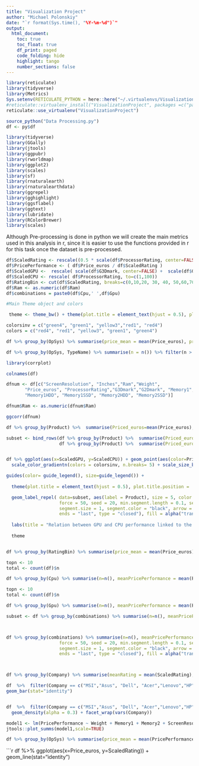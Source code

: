 ```yaml
---
title: "Visualization Project"
author: "Michael Polonskiy"
date: "`r format(Sys.time(), "%Y-%m-%d")`"  
output: 
  html_document:
    toc: true
    toc_float: true
    df_print: paged
    code_folding: hide  
    highlight: tango
    number_sections: false
---
```


```r

library(reticulate)
library(tidyverse)
library(Metrics)
Sys.setenv(RETICULATE_PYTHON = here::here("~/.virtualenvs/VisualizationProject/Scripts/python.exe"))
#reticulate::virtualenv_install("VisualizationProject", packages =c("pandas","numpy"))
reticulate::use_virtualenv("VisualizationProject")
```



```r
source_python("Data Processing.py")
df <- py$df

```


```r
library(tidyverse)
library(GGally)
library(jtools)
library(ggpubr)
library(rworldmap)
library(ggplot2)
library(scales)
library(sf)
library(rnaturalearth)
library(rnaturalearthdata)
library(ggrepel)
library(gghighlight)
library(ggsflabel)
library(ggtext)
library(lubridate)
library(RColorBrewer)
library(scales)
```


Although Pre-processing is done in python we will create the main metrics used in this analysis in r, since it is easier to use the functions provided in r for this task once the dataset is pre-processed.

```r
df$ScaledRating <- rescale((0.5 * scale(df$ProcessorRating, center=FALSE) + 0.25 * scale(df$G2Dmark, center=FALSE) + 0.25 * scale(df$G3Dmark, center=FALSE)), to=c(1,100))
df$PricePerformance <- ( df$Price_euros / df$ScaledRating ) 
df$ScaledGPU <-  rescale( scale(df$G3Dmark, center=FALSE) +  scale(df$G2Dmark, center=FALSE), to=c(1,100))
df$ScaledCPU <- rescale( df$ProcessorRating, to=c(1,100))
df$RatingBin <- cut(df$ScaledRating, breaks=c(0,10,20, 30, 40, 50,60,70,80,90,100), labels=FALSE)
df$Ram <- as.numeric(df$Ram)
df$combinations = paste0(df$Cpu,' ',df$Gpu)


```



```r
#Main Theme object and colors

 theme <- theme_bw() + theme(plot.title = element_text(hjust = 0.5), plot.title.position = 'panel', text = element_text(size = 13, color="black"), axis.text.x = element_text(size = 13, color="black"),  axis.text.y = element_text(size = 13, color="black"),  axis.title.y = element_text(size = 14, color="black"),  axis.title.x = element_text(size = 14, color="black"), legend.title=element_text(size = 14, color="black"), legend.text=element_text(size = 13, color="black")) 

colorsinv = c("green4", "green1", "yellow3","red1", "red4")
colors = c("red4", "red1", "yellow3", "green1", "green4")

```


```r
df %>% group_by(OpSys) %>% summarise(price_mean = mean(Price_euros), price_sd=sd(Price_euros)) %>%  ggplot(aes(x=reorder(OpSys,-price_mean), y=price_mean)) + geom_bar(stat="identity") +   geom_errorbar(aes(ymin=price_mean-price_sd, ymax=price_mean+price_sd)) + coord_flip()

```


```r
df %>% group_by(OpSys, TypeName) %>% summarise(n = n()) %>% filter(n > 10) %>%  ggplot(aes(x=OpSys, y=n, color=TypeName, fill=TypeName)) + geom_bar(stat="identity", position="fill") + coord_flip()
```


```r

library(corrplot)

colnames(df)

dfnum <- df[c("ScreenResolution", "Inches","Ram","Weight",
       "Price_euros", "ProcessorRating","G3Dmark","G2Dmark", "Memory1", "Memory2",
       "Memory1HDD", "Memory1SSD", "Memory2HDD", "Memory2SSD")]

dfnum$Ram <- as.numeric(dfnum$Ram)

ggcorr(dfnum)
```


```r
df %>% group_by(Product) %>%  summarise(Priced_euros=mean(Price_euros), Scaled_GPU = mean(ScaledGPU)) %>% arrange(Priced_euros) %>% slice(81:85)
```




```r
subset <- bind_rows(df %>% group_by(Product) %>%  summarise(Priced_euros=mean(Price_euros),ScaledGPU=mean(ScaledGPU), ScaledCPU=mean(ScaledCPU)) %>% arrange(-Priced_euros) %>% head(5), 
                    df %>% group_by(Product) %>%  summarise(Priced_euros=mean(Price_euros),ScaledGPU=mean(ScaledGPU), ScaledCPU=mean(ScaledCPU)) %>% arrange(Priced_euros) %>% slice(81:85))


df %>% ggplot(aes(x=ScaledGPU, y=ScaledCPU)) + geom_point(aes(color=Price_euros, size=Price_euros)) + geom_smooth() +
  scale_color_gradientn(colors = colorsinv, n.breaks= 5) + scale_size_binned(n.breaks= 5) + scale_size(trans = "reverse") +

guides(color= guide_legend(), size=guide_legend()) +
  
  theme(plot.title = element_text(hjust = 0.5), plot.title.position = 'panel') +

  geom_label_repel( data=subset, aes(label = Product), size = 5, color = alpha("black", 0.8),
                    force = 50, seed = 20, min.segment.length = 0.1, segment.curvature = -0.4, 
                    segment.size = 1, segment.color = "black", arrow = arrow(length = unit(0.015, "npc"),
                    ends = "last", type = "closed"), fill = alpha("transparent", .3), max.overlaps = 10)  +  
 
  labs(title = "Relation between GPU and CPU performance linked to the laptop price", color="Price", size="Price", x="GPU Score", y="CPU Score") +
  
  theme



```

```r

df %>% group_by(RatingBin) %>% summarise(price_mean = mean(Price_euros), price_sd=sd(Price_euros), n=n()) %>% filter(n > 10) %>%  ggplot(aes(x=RatingBin, y=price_mean)) + geom_bar(stat="identity") +   geom_errorbar(aes(ymin=price_mean-price_sd, ymax=price_mean+price_sd)) + geom_smooth(smoothing=FALSE)

```
```r
topn <- 10
total <- count(df)$n

df %>% group_by(Cpu) %>% summarise(n=n(), meanPricePerformance = mean(PricePerformance)) %>% arrange(desc(n)) %>% group_by(Cpu = factor(c(Cpu[1:topn ], rep("Other", n() - topn)), levels=c("Other",Cpu[topn:1]))) %>% group_by(Cpu) %>% summarise(n=sum(n) , meanPricePerformance = mean(meanPricePerformance), percentage=n/total * 100)  %>% arrange(desc(n)) %>% ggplot(aes(x=Cpu, y=percentage, fill=meanPricePerformance)) + geom_bar(stat="identity") + coord_flip() +  scale_fill_gradientn(colors = c("green4", "green1", "yellow3","red1", "red4"), n.breaks= 5) + geom_label(aes(label=round(percentage,2)))

```

```r
topn <- 10
total <- count(df)$n

df %>% group_by(Gpu) %>% summarise(n=n(), meanPricePerformance = mean(PricePerformance)) %>% arrange(desc(n)) %>% group_by(Gpu = factor(c(Gpu[1:topn ], rep("Other", n() - topn)), levels=c("Other",Gpu[topn:1]))) %>% group_by(Gpu) %>% summarise(n=sum(n) , meanPricePerformance = mean(meanPricePerformance), percentage=n/total * 100)  %>% arrange(desc(n)) %>% ggplot(aes(x=Gpu, y=percentage, fill=meanPricePerformance)) + geom_bar(stat="identity") + coord_flip() +  scale_fill_gradientn(colors = c("green4", "green1", "yellow3","red1", "red4"), n.breaks= 5) + geom_label(aes(label=round(percentage,2)))


```


```r
subset <- df %>% group_by(combinations) %>% summarise(n=n(), meanPricePerformance = mean(PricePerformance)) %>% arrange(desc(n)) %>% group_by(combinations = factor(c(combinations[1:topn ], rep("Other", n() - topn)), levels=c("Other",combinations[topn:1]))) %>% group_by(combinations) %>% summarise(n=sum(n) , meanPricePerformance = mean(meanPricePerformance), percentage=n/total * 100)  %>% arrange(desc(n)) %>% top_n(5)



df %>% group_by(combinations) %>% summarise(n=n(), meanPricePerformance = mean(PricePerformance)) %>% arrange(desc(n)) %>% group_by(combinations = factor(c(combinations[1:topn ], rep("Other", n() - topn)), levels=c("Other",combinations[topn:1]))) %>% group_by(combinations) %>% summarise(n=sum(n) , meanPricePerformance = mean(meanPricePerformance), percentage=n/total * 100)  %>% arrange(desc(n)) %>% ggplot(aes(x=combinations, y=percentage, fill=meanPricePerformance)) + geom_bar(stat="identity") + coord_flip() +  scale_fill_gradientn(colors = c("green4", "green1", "yellow3","red1", "red4"), n.breaks= 5) + geom_label_repel(data=subset, aes(label=combinations), size = 5, color = alpha("black", 0.8),
                    force = 50, seed = 20, min.segment.length = 0.1, segment.curvature = -0.4, 
                    segment.size = 1, segment.color = "black", arrow = arrow(length = unit(0.015, "npc"),
                    ends = "last", type = "closed"), fill = alpha("transparent", .3), max.overlaps = 10) + theme(axis.title.y=element_blank(),axis.text.y=element_blank(), axis.ticks.y=element_blank())




```


```r

df %>% group_by(Company) %>% summarise(meanRating = mean(ScaledRating), n = n()) %>% filter(n > 10) %>% ggplot(aes(x=reorder(Company, meanRating), y=meanRating)) + geom_bar(stat="identity")


```

```r
df  %>%  filter(Company == c("MSI","Asus", "Dell", "Acer","Lenovo","HP","Toshiba")) %>%  ggplot(aes(x=Company, y=PricePerformance, fill=Company, color=Company)) +
geom_bar(stat="identity")



```
```r
df  %>%  filter(Company == c("MSI","Asus", "Dell", "Acer","Lenovo","HP","Toshiba")) %>%  ggplot(aes(Price_euros, fill=Company, color=Company)) +
  geom_density(alpha = 0.3) + facet_wrap(vars(Company))
```



```r
model1 <- lm(PricePerformance ~ Weight + Memory1 + Memory2 + ScreenResolution + Ram,data=df)
jtools::plot_summs(model1,scale=TRUE)

```

```r

df %>% group_by(OpSys) %>% summarise(price_mean = mean(PricePerformance), price_sd=sd(PricePerformance), n=n()) %>% filter(n > 10) %>%  ggplot(aes(x=reorder(OpSys,-price_mean), y=price_mean)) + geom_bar(stat="identity") +   geom_errorbar(aes(ymin=price_mean-price_sd, ymax=price_mean+price_sd))


```


```r

df %>%   ggplot(aes(x=Price_euros, y=ScaledRating)) + geom_line(stat="identity") 




